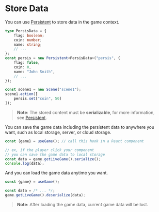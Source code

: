 # Store Data

You can use [Persistent](../core/elements/persistent) to store data in the game context.

```typescript
type PersisData = {
    flag: boolean;
    coin: number;
    name: string;
    // ...
};
const persis = new Persistent<PersisData>("persis", {
    flag: false,
    coin: 0,
    name: "John Smith",
    // ...
});

const scene1 = new Scene("scene1");
scene1.action([
    persis.set("coin", 50)
]);
```

> **Note:** The stored content must be **serializable**, for more information, see [Persistent](../core/elements/persistent).

You can save the game data including the persistent data to anywhere you want, such as local storage, server, or cloud storage.

```typescript
const {game} = useGame(); // call this hook in a React component

// ex, if the player click your component
// you can save the game data to local storage
const data = game.getLiveGame().serialize();
console.log(data);
```

And you can load the game data anytime you want.

```typescript
const {game} = useGame();

const data = /* ... */;
game.getLiveGame().deserialize(data);
```

> **Note:** After loading the game data, current game data will be lost.



